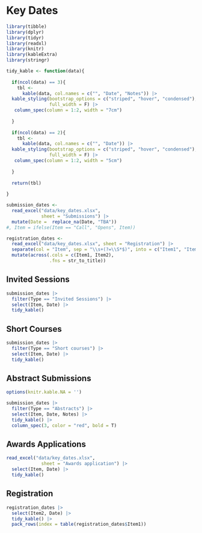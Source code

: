 # Key Dates

```r
library(tibble)
library(dplyr)
library(tidyr)
library(readxl)
library(knitr)
library(kableExtra)
library(stringr)

tidy_kable <- function(data){
  
  if(ncol(data) == 3){
    tbl <-
      kable(data, col.names = c("", "Date", "Notes")) |>
  kable_styling(bootstrap_options = c("striped", "hover", "condensed"),
                full_width = F) |> 
   column_spec(column = 1:2, width = "7cm")
    
  }
  
  if(ncol(data) == 2){
    tbl <-
      kable(data, col.names = c("", "Date")) |>
  kable_styling(bootstrap_options = c("striped", "hover", "condensed"),
                full_width = F) |> 
   column_spec(column = 1:2, width = "5cm") 
    
  }
  
  return(tbl)
  
}

submission_dates <- 
  read_excel("data/key_dates.xlsx",
             sheet = "Submissions") |> 
  mutate(Date =  replace_na(Date, "TBA"))
#, Item = ifelse(Item == "Call", "Opens", Item)) 

registration_dates <- 
  read_excel("data/key_dates.xlsx", sheet = "Registration") |> 
  separate(col = "Item", sep = "\\s+(?=\\S*$)", into = c("Item1", "Item2")) |> 
  mutate(across(.cols = c(Item1, Item2),
                .fns = str_to_title))

```

## Invited Sessions

```r
submission_dates |> 
  filter(Type == "Invited Sessions") |>
  select(Item, Date) |> 
  tidy_kable()
```


## Short Courses

```r
submission_dates |> 
  filter(Type == "Short courses") |>
  select(Item, Date) |> 
  tidy_kable()
```

## Abstract Submissions

```r
options(knitr.kable.NA = '')

submission_dates |> 
  filter(Type == "Abstracts") |>
  select(Item, Date, Notes) |> 
  tidy_kable() |> 
  column_spec(3, color = "red", bold = T)
```




<!-- ## Posters -->

<!-- ```{r echo=F, message=F, warning=F} -->
<!-- submission_dates |>  -->
<!--   filter(Type == "Posters") |> -->
<!--   select(Item, Date) |>  -->
<!--   tidy_kable() -->
<!-- ``` -->



<!-- ## Topic-Contributed Sessions -->

<!-- ```{r echo=F, message=F, warning=F} -->
<!-- submission_dates |>  -->
<!--   filter(Type == "Topic-contributed sessions") |> -->
<!--   select(Item, Date) |>  -->
<!--   tidy_kable() -->
<!-- ``` -->


## Awards Applications

```r
read_excel("data/key_dates.xlsx",
             sheet = "Awards application") |> 
  select(Item, Date) |> 
  tidy_kable()
```


## Registration

```r
  
registration_dates |> 
  select(Item2, Date) |> 
  tidy_kable() |> 
  pack_rows(index = table(registration_dates$Item1))

```